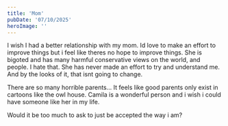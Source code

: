 ```yaml
---
title: 'Mom'
pubDate: '07/10/2025'
heroImage: ''
---
```


I wish I had a better relationship with my mom. Id love to make an effort to improve things but i feel like theres no hope to improve things.
She is bigoted and has many harmful conservative views on the world, and people. I hate that. 
She has never made an effort to try and understand me. And by the looks of it, that isnt going to change.

There are so many horrible parents... It feels like good parents only exist in cartoons like the owl house. Camila is a wonderful person and i wish i could have someone like her in my life.

Would it be too much to ask to just be accepted the way i am? 